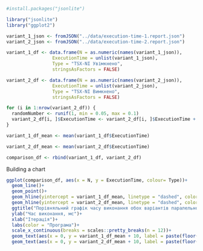 ```r
#install.packages("jsonlite")

library("jsonlite")
library("ggplot2")

variant_1_json <- fromJSON("../data/execution-time-1.report.json")
variant_2_json <- fromJSON("../data/execution-time-2.report.json")

variant_1_df <- data.frame(N = as.numeric(names(variant_1_json)),
                 ExecutionTime = unlist(variant_1_json),
                 Type = "TSX-NI Увімкнено",
                 stringsAsFactors = FALSE)

variant_2_df <- data.frame(N = as.numeric(names(variant_2_json)),
                 ExecutionTime = unlist(variant_2_json),
                 Type = "TSX-NI Вимкнено",
                 stringsAsFactors = FALSE)

for (i in 1:nrow(variant_2_df)) {
  randomNumber <- runif(1, min = 0.05, max = 0.1)
  variant_2_df[i, ]$ExecutionTime <- variant_2_df[i, ]$ExecutionTime + variant_1_df[i, ]$ExecutionTime*randomNumber
}

variant_1_df_mean <- mean(variant_1_df$ExecutionTime)

variant_2_df_mean <- mean(variant_2_df$ExecutionTime)

comparison_df <- rbind(variant_1_df, variant_2_df)
```

Building a chart

```r
ggplot(comparison_df, aes(x = N, y = ExecutionTime, colour= Type))+
  geom_line()+
  geom_point()+
  geom_hline(yintercept = variant_1_df_mean, linetype = "dashed", color = "#03BFC4" )+
  geom_hline(yintercept = variant_2_df_mean, linetype = "dashed", color = "#F7766D")+
  ggtitle("Порівняльний графік часу виконання обох варіантів паралельної програми") +
  ylab("Час виконання, мс")+
  xlab("Ітерація")+
  labs(color = "Програма")+
  scale_x_continuous(breaks = scales::pretty_breaks(n = 12))+
  geom_text(aes(x = 0, y = variant_1_df_mean + 10, label = paste(floor(variant_1_df_mean))), color="black", size=4, hjust = 0, vjust = 0)+
  geom_text(aes(x = 0, y = variant_2_df_mean + 10, label = paste(floor(variant_2_df_mean))), color="black", size=4, hjust = 0, vjust = 0)
```
